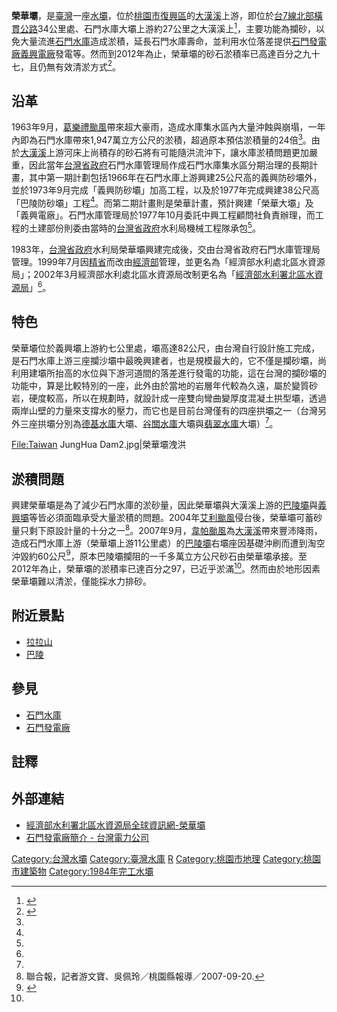 {{coord|24|44|13|N|121|21|03|E|type:landmark_region:TW-TYO|display=title}}
{{Infobox Dam
| name               = 榮華壩
| official_name      = 榮華大壩
| image              = Taiwan JungHua Dam.JPG
| image_size         = 260px
| image_caption      = 榮華大壩 (2004年1月)
| image_alt          = 台灣桃園市復興區大漢溪上游的榮華大壩
| location_map       = Taiwan
| location_map_width = 
| location_map_text  = 
| lat_d     = 24
| lat_m     = 44
| lat_s     = 13
| lat_NS    = N
| long_d    = 121
| long_m    = 21
| long_s    = 03
| long_EW   = E
| coordinates_type   = type:landmark
| coordinates_display= inline,title
| coordinates_ref    = 
|crosses=[[大漢溪|大漢溪]]
| spillways          = 10門溢洪道弧形閘門控制溢流直落式<ref name="經濟部水利署北區水資源局"/>
| spillway_type      = Gated overflow, service 
| spillway_capacity  = {{convert|7,010|m3/s|cuft/s|abbr=on}}<ref name="經濟部水利署北區水資源局"/>
|reservoir           = 榮華壩水庫
| status             = 使用中
|country             ={{ROC}}
|locale              = [[桃園市|桃園市]][[復興區_(台灣)|復興區]]高義里
|constructor         = [[台灣省政府|台灣省政府]]水利局機械工程隊
|owner               = [[經濟部水利署|經濟部水利署]]<ref name="桃園縣現有水庫壩堰">{{cite web|language=zh-tw|url=http://file.wra.gov.tw/public/PDF/27111065071.pdf|title=桃園縣現有水庫壩堰|author=|publisher=經濟部水利署|date=2011|accessdate=2013-06-21|archive-url=https://web.archive.org/web/20131226090149/http://file.wra.gov.tw/public/PDF/27111065071.pdf|archive-date=2013-12-26|dead-url=yes}}</ref>
|developer           = 中興工程顧問社
|maint               =[[經濟部水利署北區水資源局|經濟部水利署北區水資源局]]
| type               = 雙向彎曲變厚度混凝土拱壩
| height_thalweg     = 
| height_foundation  = 壩基最低標高340公尺
|length              ={{convert|160|m|ft|0|abbr=off}}<ref name="桃園縣現有水庫壩堰"/>
|height              ={{convert|82|m|ft|0|abbr=off}}<ref name="桃園縣現有水庫壩堰"/>
|crest_width         ={{convert|3.5|m|ft|0|abbr=off}}
|volume              = 62,000[[立方公尺|立方公尺]]
|crest_elevation     ={{convert|422|m|ft|0|abbr=off}}
|began               =1977年
|open                =1984年
|cost                =[[新台幣|新台幣]]18.14億元<ref name="經濟部水利署北區水資源局"/><ref name="石門水庫(包括榮華壩及義興電廠)">{{cite web|language=zh-tw|url=http://wcis.pcc.gov.tw/files/15-1004-340,c121-1.php|title=石門水庫(包括榮華壩及義興電廠)|author=|publisher=行政院公共工程委員會|date=|accessdate=2013-06-21|deadurl=yes|archiveurl=https://web.archive.org/web/20140110090713/http://wcis.pcc.gov.tw/files/15-1004-340,c121-1.php|archivedate=2014-01-10}}</ref>
|reservoir_capacity  = 1,240萬[[立方公尺|立方公尺]]<ref name="桃園縣現有水庫壩堰"/>
|active_capacity     = 7.9萬[[立方公尺|立方公尺]]（2011年）<ref name="桃園縣現有水庫壩堰"/>
|reservoir_catchment = 562[[平方公里|平方公里]]
|reservoir_surface   = 4.7[[公頃|公頃]]<ref name="桃園縣現有水庫壩堰"/>
|reservoir_elevation = {{convert|413|m|ft|abbr=on}}
|bridge_carries      =
|bridge_width        =
|bridge_clearance    =
|bridge_traffic      =
|bridge_toll         = 
|bridge_id           =
|map_cue             =
|map_image_full      =
|map_text            =
|plant_owner         = [[台灣電力公司|台灣電力公司]] 
|plant_operator      = [[石門發電廠|石門發電廠]]
| plant_commission   = 1983年
| plant_type         = C
|turbines            = 豎軸法蘭西斯式水輪發電機
|hydraulic_head     = 157公尺
|installed_capacity = 40 [[MW|MW]]
|max_planned_cap    = 
|capacity_factor    = 
|average_annual_gen = 計畫發電量：213,480,000度<ref name="石門水庫(包括榮華壩及義興電廠)"/><br/>實際發電量：15,000度<br/>（2012年為止）<ref name="榮華壩「砂」滿 淤積97％ 環團憂潰壩"/>
|net_generation     = 
|website            = 
|as_of              = 2013年6月
}}

'''榮華壩'''，是[[臺灣|臺灣]]一座[[水壩|水壩]]，位於[[桃園市|桃園市]][[復興區_(台灣)|復興區]]的[[大漢溪|大漢溪]]上游，即位於[[台7線|台7線]][[北部橫貫公路|北部橫貫公路]]34公里處、石門水庫大壩上游約27公里之大漢溪上<ref name="經濟部水利署北區水資源局">{{cite web|language=zh-tw|url=http://www.wranb.gov.tw/ct.asp?xItem=1206&ctNode=323&mp=5|title=榮華壩|author=|publisher=經濟部水利署北區水資源局|date=2008-10-27|accessdate=2013-06-21|archive-url=https://web.archive.org/web/20141226150157/http://www.wranb.gov.tw/ct.asp?xItem=1206&ctNode=323&mp=5|archive-date=2014-12-26|dead-url=yes}}</ref>，主要功能為攔砂，以免大量流進[[石門水庫_(臺灣)|石門水庫]]造成淤積，延長石門水庫壽命，並利用水位落差提供[[石門發電廠義興電廠|石門發電廠義興電廠]]發電等。然而到2012年為止，榮華壩的砂石淤積率已高達百分之九十七，且仍無有效清淤方式<ref name="榮華壩「砂」滿 淤積97％ 環團憂潰壩">{{cite news|language=zh-tw|url=http://www.libertytimes.com.tw/2012/new/dec/10/today-north1.htm|title=榮華壩「砂」滿 淤積97％ 環團憂潰壩|author=記者邱奕統／復興報導|publisher=[[自由電子報|自由電子報]]|date=2012-12-10|accessdate=2013-06-21|archive-date=2013-04-03|archive-url=https://web.archive.org/web/20130403070405/http://www.libertytimes.com.tw/2012/new/dec/10/today-north1.htm|dead-url=no}}</ref>。

==沿革==
1963年9月，[[1963年太平洋颱風季|葛樂禮颱風]]帶來超大豪雨，造成水庫集水區內大量沖蝕與崩塌，一年內即為石門水庫帶來1,947萬立方公尺的淤積，超過原本預估淤積量的24倍<ref name="石門水庫(包括榮華壩及義興電廠)"/>。由於[[大漢溪|大漢溪]]上游河床上尚積存的砂石將有可能隨洪流沖下，讓水庫淤積問題更加嚴重，因此當年[[台灣省政府|台灣省政府]]石門水庫管理局作成石門水庫集水區分期治理的長期計畫，其中第一期計劃包括1966年在石門水庫上游興建25公尺高的義興防砂壩外，並於1973年9月完成「義興防砂壩」加高工程，以及於1977年完成興建38公尺高「巴陵防砂壩」工程<ref name="石門水庫(包括榮華壩及義興電廠)"/>。而第二期計畫則是榮華計畫，預計興建「榮華大壩」及「義興電廠」。石門水庫管理局於1977年10月委託中興工程顧問社負責辦理，而工程的土建部份則委由當時的[[台灣省政府|台灣省政府]]水利局機械工程隊承包<ref name="石門水庫(包括榮華壩及義興電廠)"/>。

1983年，[[台灣省政府|台灣省政府]]水利局榮華壩興建完成後，交由台灣省政府石門水庫管理局管理。1999年7月因[[精省|精省]]而改由[[中華民國經濟部|經濟部]]管理，並更名為「經濟部水利處北區水資源局」；2002年3月經濟部水利處北區水資源局改制更名為「[[經濟部水利署北區水資源局|經濟部水利署北區水資源局]]」<ref name="經濟部水利署北區水資源局"/>。

==特色==
榮華壩位於義興壩上游約七公里處，壩高達82公尺，由台灣自行設計施工完成，是石門水庫上游三座攔沙壩中最晚興建者，也是規模最大的，它不僅是攔砂壩，尚利用建壩所抬高的水位與下游河道間的落差進行發電的功能，這在台灣的攔砂壩的功能中，算是比較特別的一座，此外由於當地的岩層年代較為久遠，屬於變質砂岩，硬度較高，所以在規劃時，就設計成一座雙向彎曲變厚度混凝土拱型壩，透過兩岸山壁的力量來支撐水的壓力，而它也是目前台灣僅有的四座拱壩之一（台灣另外三座拱壩分別為[[德基水庫|德基水庫]]大壩、[[谷關水庫|谷關水庫]]大壩與[[翡翠水庫|翡翠水庫]]大壩）<ref name="桃園縣現有水庫壩堰"/>。

<gallery>
File:Taiwan JungHua Dam2.jpg|榮華壩洩洪
</gallery>

==淤積問題==
興建榮華壩是為了減少石門水庫的淤砂量，因此榮華壩與大漢溪上游的[[巴陵壩|巴陵壩]]與[[義興壩|義興壩]]等皆必須面臨承受大量淤積的問題。2004年[[艾利颱風|艾利颱風]]侵台後，榮華壩可蓄砂量只剩下原設計量的十分之一<ref>聯合報，記者游文寶、吳佩玲／桃園縣報導／2007-09-20.</ref>。2007年9月，[[颱風韋帕_(2007年)|韋帕颱風]]為[[大漢溪|大漢溪]]帶來豐沛降雨，造成石門水庫上游（榮華壩上游11公里處）的[[巴陵壩|巴陵壩]]右壩座因基礎沖刷而遭到淘空沖毀約60公尺<ref>{{cite web|language=zh-tw|url=http://www.wra.gov.tw/ct.asp?xItem=32418&ctNode=2476|title=水利署：巴陵潰壩，不影響下游水庫安全|author=水利署發言人：蔡副總工程司義發|publisher=經濟部水利署|date=2007-09-20|accessdate=2013-06-21|archive-date=2016-03-04|archive-url=https://web.archive.org/web/20160304205006/http://www.wra.gov.tw/ct.asp?xItem=32418&ctNode=2476|dead-url=yes}}</ref>，原本巴陵壩攔阻的一千多萬立方公尺砂石由榮華壩承接。至2012年為止，榮華壩的淤積率已達百分之97，已近乎淤滿<ref name="榮華壩「砂」滿 淤積97％ 環團憂潰壩"/>。然而由於地形因素榮華壩難以清淤，僅能採水力排砂。

==附近景點==
*[[拉拉山|拉拉山]]
*[[巴陵_(台灣)|巴陵]]

==參見==
*[[石門水庫_(臺灣)|石門水庫]]
*[[石門發電廠|石門發電廠]]

==註釋==
{{reflist}}

==外部連結==
{{commons category|Junghua Dam}}
*[https://www.wranb.gov.tw/3452/3475/26113/榮華壩/ 經濟部水利署北區水資源局全球資訊網-榮華壩] {{Wayback|url=https://www.wranb.gov.tw/3452/3475/26113/%E6%A6%AE%E8%8F%AF%E5%A3%A9/ |date=20201113102300 }}
*[https://web.archive.org/web/20160320011723/http://www.taipower.com.tw/UpFile/PowerDevFile/d238.pdf 石門發電廠簡介 - 台灣電力公司]

{{台灣水庫}}
{{北橫公路}}

[[Category:台灣水壩|Category:台灣水壩]]
[[Category:臺灣水庫|Category:臺灣水庫]]
[[Category:復興區_(臺灣)|R]]
[[Category:桃園市地理|Category:桃園市地理]]
[[Category:桃園市建築物|Category:桃園市建築物]]
[[Category:1984年完工水壩|Category:1984年完工水壩]]